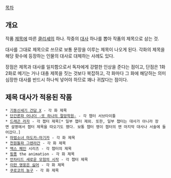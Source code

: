 [[목차]]
== 개요 ==
작품 [[제목]]에 따른 [[클리셰]]의 하나. 작중의 [[대사]] 하나를 뽑아 작품의 제목으로 삼는 것.

대사를 그대로 제목으로 쓰므로 보통 문장을 이루는 제목이 나오게 된다. 각화의 제목을 해당 홧수에 등장하는 인물의 대사로 대체하는 사례도 있다.

장점은 제목과 대사를 일치함으로서 독자에게 강렬한 인상을 준다는 점이고, 단점은 1화 2화로 메기는 거나 대충 제목을 짓는 것보다 복잡하고, 각 화마다 그 화에 해당하는 의미심장한 대사를 반드시 하나씩 넣어야 하므로 꽤나 귀찮다는 점이다.

== 제목 대사가 적용된 작품 ==
 * [[기동신세기 건담 X]] - 각 화 제목
 * [[단간론파 어나더 -또 하나의 절망학원-]] - 각 챕터 서브타이틀
 * [[드래곤 라자]] - 각 챕터 제목[* 일부 챕터 제외. 또한, 일부 챕터는 대사가 아니라 장면 설명에서 챕터 제목을 따오기도 했다. 보통 챕터 명이 챕터의 맨 마지막 대사나 서술에 들어갔다.]
 * [[마법소녀 마도카☆마기카]] - 각 화 제목
 * [[천원돌파 그렌라간]] - 각 화 제목
 * [[맥스 페인]] 시리즈 - 각 챕터의 제목
 * [[핑퐁]] the animation - 각 화 제목
 * [[언차티드 새로운 모험의 시작]] - 각 챕터 제목
 * [[이런 영웅은 싫어]] - 각 화 제목
 * [[쿠로코의 농구]] - 각 화 제목

